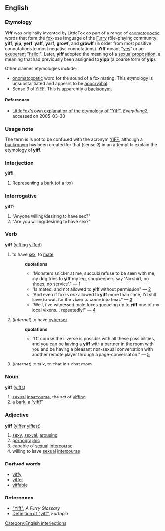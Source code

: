 {{wikipedia}}
== English ==
=== Etymology ===
'''Yiff''' was originally invented by LittleFox as part of a range of [[onomatopoetic]] words that form the [[fox]]-ese language of the [[w:Furry|Furry]] rôle-playing community: '''yiff''', '''yip''', '''yerf''', '''yaff''', '''yarf''', '''growf''', and '''growlf''' (in order from most positive connotations to most negative connotations).  '''Yiff''' meant "[[yes]]" or an [[exuberant]] "[[hello]]!".  Later, '''yiff''' adopted the meaning of a [[sexual]] [[proposition]], a meaning that had previously been assigned to '''yipp''' (a coarse form of '''yip''').

Other claimed etymologies include:
* [[onomatopoetic]] word for the sound of a fox mating.  This etymology is unsubstantiated and appears to be [[apocryphal]].
* Sense 3 of [[YIFF]].  This is apparently a [[backronym]].
==== References ====
* [http://everything2.com/index.pl?node=yiff LittleFox's own explanation of the etymology of "Yiff"], ''Everything2'', accessed on 2005-03-30
=== Usage note ===
The term is is not to be confused with the acronym [[YIFF]], although a [[backronym]] has been created for that (sense 3) in an attempt to explain the etymology of '''yiff'''.
=== Interjection ===
[[Category:English interjections]]
'''yiff'''!
# Representing a [[bark]] (of a [[fox]])
=== Interrogative ===
'''yiff'''?
# "Anyone willing/desiring to have sex?"
# "Are you willing/desiring to have sex?"
=== Verb ===
'''yiff''' ([[yiffing]] [[yiffed]])
# to have [[sex]], to [[mate]]
#:'''quotations'''
#:*"Monsters snicker at me, succubi refuse to be seen with me, my dog tries to '''yiff''' my leg, shopkeepers say 'No shirt, no shoes, no service'." &mdash; [http://groups-beta.google.com/group/rec.games.roguelike.nethack/msg/e39bb0ed0ff65dde]
#:*"Is mated, and not allowed to '''yiff''' without permission" &mdash; [http://www.furnation.com/kashra/tinysex/TinySex.htm]
#:*"And even if foxes ''are'' allowed to '''yiff''' more than once, I'd still have to wait for the vixen to come into heat." &mdash; [http://groups-beta.google.com/group/alt.lifestyle.furry/msg/7379c910ef0f6087]
#:*"Well, i've witnessed male foxes queueing up to '''yiff''' one of my local vixens... repeatedly!" &mdash; [http://groups-beta.google.com/group/alt.lifestyle.furry/msg/ba6553234d3b2320]
# (''Internet'') to have [[cybersex]]
#:'''quotations'''
#:*"Of course the inverse is possible with all these possibilities, and you can be having a '''yiff''' with a partner in the room with you and be having a pleasant non-sexual conversation with another remote player through a page-conversation." &mdash; [http://groups-beta.google.com/group/alt.fan.furry/msg/4e094a46fba477cd]
# (''Internet'') to talk, to chat in a chat room
=== Noun ===
'''yiff''' ([[yiffs]])
# [[sexual]] [[intercourse]], the act of [[yiffing]]
# a [[bark]], a "[[yiff]]!"
=== Adjective ===
'''yiff''' ([[yiffer]] [[yiffest]])
# [[sexy]], [[sexual]], [[arousing]]
# [[pornographic]]
# capable of [[sexual]] [[intercourse]]
# willing to have [[sexual]] [[intercourse]]
=== Derived words ===
* [[yiffy]]
* [[yiffer]]
* [[yiffable]]
=== References ===
* [http://www.furcen.org/fgc/glossary.html#Y "Yiff"], ''A Furry Glossary''
* [http://www.cloudchasershaconage.furtopia.org/Yiff.txt Definition of "yiff"], ''Furtopia''